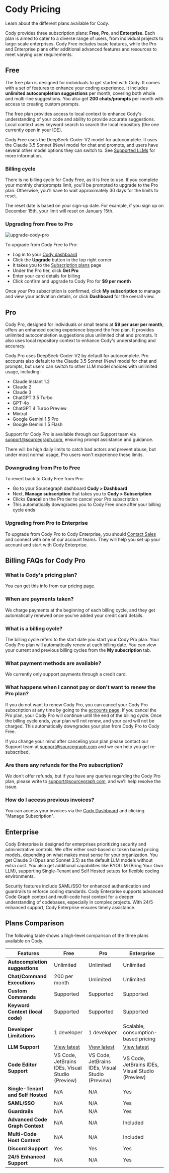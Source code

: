 # Cody Pricing

<p className="subtitle">Learn about the different plans available for Cody.</p>

Cody provides three subscription plans: **Free**, **Pro**, and **Enterprise**. Each plan is aimed to cater to a diverse range of users, from individual projects to large-scale enterprises. Cody Free includes basic features, while the Pro and Enterprise plans offer additional advanced features and resources to meet varying user requirements.

## Free

The free plan is designed for individuals to get started with Cody. It comes with a set of features to enhance your coding experience. It includes **unlimited autocompletion suggestions** per month, covering both whole and multi-line suggestions. You also get **200 chats/prompts** per month with access to creating custom prompts.

The free plan provides access to local context to enhance Cody's understanding of your code and ability to provide accurate suggestions. Local context uses keyword search to search the local repository (the one currently open in your IDE).

Cody Free uses the DeepSeek-Coder-V2 model for autocomplete. It uses the Claude 3.5 Sonnet (New) model for chat and prompts, and users have several other model options they can switch to. See [Supported LLMs](https://sourcegraph.com/docs/cody/capabilities/supported-models) for more information.

### Billing cycle

There is no billing cycle for Cody Free, as it is free to use. If you complete your monthly chat/prompts limit, you'll be prompted to upgrade to the Pro plan. Otherwise, you'll have to wait approximately 30 days for the limits to reset.

The reset date is based on your sign-up date. For example, if you sign up on December 15th, your limit will reset on January 15th.

### Upgrading from Free to Pro

![upgrade-cody-pro](https://storage.googleapis.com/sourcegraph-assets/Docs/upgrade-cody-pro.png)

To upgrade from Cody Free to Pro:

- Log in to your [Cody dashboard](https://sourcegraph.com/cody/manage)
- Click the **Upgrade** button in the top right corner
- It takes you to the [Subscription plans](https://sourcegraph.com/cody/subscription) page
- Under the Pro tier, click **Get Pro**
- Enter your card details for billing
- Click confirm and upgrade to Cody Pro for **$9 per month**

Once your Pro subscription is confirmed, click **My subscription** to manage and view your activation details, or click **Dashboard** for the overall view.

## Pro

Cody Pro, designed for individuals or small teams at **$9 per user per month**, offers an enhanced coding experience beyond the free plan. It provides unlimited autocompletion suggestions plus unlimited chat and prompts. It also uses local repository context to enhance Cody's understanding and accuracy.

Cody Pro uses DeepSeek-Coder-V2 by default for autocomplete. Pro accounts also default to the Claude 3.5 Sonnet (New) model for chat and prompts, but users can switch to other LLM model choices with unlimited usage, including:

- Claude Instant 1.2
- Claude 2
- Claude 3
- ChatGPT 3.5 Turbo
- GPT-4o
- ChatGPT 4 Turbo Preview
- Mixtral
- Google Gemini 1.5 Pro
- Google Gemini 1.5 Flash

Support for Cody Pro is available through our Support team via support@sourcegraph.com, ensuring prompt assistance and guidance.

<Callout type="warning">There will be high daily limits to catch bad actors and prevent abuse, but under most normal usage, Pro users won't experience these limits.</Callout>

### Downgrading from Pro to Free

To revert back to Cody Free from Pro:

- Go to your Sourcegraph dashboard **Cody > Dashboard**
- Next, **Manage subscription** that takes you to **Cody > Subscription**
- Clicks **Cancel** on the Pro tier to cancel your Pro subscription
- This automatically downgrades you to Cody Free once after your billing cycle ends

### Upgrading from Pro to Enterprise

To upgrade from Cody Pro to Cody Enterprise, you should [Contact Sales](https://sourcegraph.com/contact/request-info) and connect with one of our account teams. They will help you set up your account and start with Cody Enterprise.

## Billing FAQs for Cody Pro

### What is Cody's pricing plan?

You can get this info from our [pricing page](https://sourcegraph.com/pricing?product=cody).

### When are payments taken?

We charge payments at the beginning of each billing cycle, and they get automatically renewed once you've added your credit card details.

### What is a billing cycle?

The billing cycle refers to the start date you start your Cody Pro plan. Your Cody Pro plan will automatically renew at each billing date. You can view your current and previous billing cycles from the **My subscription** tab.

### What payment methods are available?

We currently only support payments through a credit card.

### What happens when I cannot pay or don't want to renew the Pro plan?

If you do not want to renew Cody Pro, you can cancel your Cody Pro subscription at any time by going to the [accounts page](https://accounts.sourcegraph.com/cody/subscription). If you cancel the Pro plan, your Cody Pro will continue until the end of the billing cycle. Once the billing cycle ends, your plan will not renew, and your card will not be charged. This automatically downgrades your plan from Cody Pro to Cody Free.

If you change your mind after canceling your plan please contact our Support team at support@sourcegraph.com and we can help you get re-subscribed.

### Are there any refunds for the Pro subscription?

We don't offer refunds, but if you have any queries regarding the Cody Pro plan, please write to support@sourcegraph.com, and we'll help resolve the issue.

### How do I access previous invoices?

You can access your invoices via the [Cody Dashboard](https://sourcegraph.com/cody/manage) and clicking "Manage Subscription".

## Enterprise

Cody Enterprise is designed for enterprises prioritizing security and administrative controls. We offer either seat-based or token based pricing models, depending on what makes most sense for your organization. You get Claude 3 (Opus and Sonnet 3.5) as the default LLM models without extra cost. You also get additional capabilities like BYOLLM (Bring Your Own LLM), supporting Single-Tenant and Self Hosted setups for flexible coding environments.

Security features include SAML/SSO for enhanced authentication and guardrails to enforce coding standards. Cody Enterprise supports advanced Code Graph context and multi-code host context for a deeper understanding of codebases, especially in complex projects. With 24/5 enhanced support, Cody Enterprise ensures timely assistance.

## Plans Comparison

The following table shows a high-level comparison of the three plans available on Cody.

|           **Features**            |                          **Free**                          |                                            **Pro**                                            |                   **Enterprise**                   |
| --------------------------------- | ---------------------------------------------------------- | --------------------------------------------------------------------------------------------- | -------------------------------------------------- |
| **Autocompletion suggestions**    | Unlimited                                                  | Unlimited                                                                                     | Unlimited                                          |
| **Chat/Command Executions**       | 200 per month                                              | Unlimited                                                                                     | Unlimited                                          |
| **Custom Commands**               | Supported                                                  | Supported                                                                                     | Supported                                          |
| **Keyword Context (local code)**  | Supported                                                  | Supported                                                                                     | Supported                                          |
| **Developer Limitations**         | 1 developer                                                | 1 developer                                                                                 | Scalable, consumption-based pricing                |
| **LLM Support**                   | [View latest](https://sourcegraph.com/docs/cody/capabilities/supported-models) | [View latest](https://sourcegraph.com/docs/cody/capabilities/supported-models) | [View latest](https://sourcegraph.com/docs/cody/capabilities/supported-models) |
| **Code Editor Support**           | VS Code, JetBrains IDEs, Visual Studio (Preview)                        | VS Code, JetBrains IDEs, Visual Studio (Preview)                                                           | VS Code, JetBrains IDEs, Visual Studio (Preview)                |
| **Single-Tenant and Self Hosted** | N/A                                                        | N/A                                                                                           | Yes                                                |
| **SAML/SSO**                      | N/A                                                        | N/A                                                                                           | Yes                                                |
| **Guardrails**                    | N/A                                                        | N/A                                                                                           | Yes                                                |
| **Advanced Code Graph Context**   | N/A                                                        | N/A                                                                                           | Included                                           |
| **Multi-Code Host Context**       | N/A                                                        | N/A                                                                                           | Included                                           |
| **Discord Support**               | Yes                                                        | Yes                                                                                           | Yes                                                |
| **24/5 Enhanced Support**         | N/A                                                        | N/A                                                                                           | Yes                                                |
